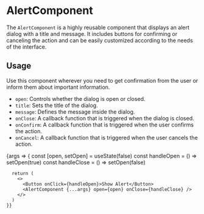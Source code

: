 
<Meta title='Components/AlertComponent' component={AlertComponent} />

# AlertComponent

The `AlertComponent` is a highly reusable component that displays an alert dialog with a title and message. It includes buttons for confirming or canceling the action and can be easily customized according to the needs of the interface.

## Usage

Use this component wherever you need to get confirmation from the user or inform them about important information.

- `open`: Controls whether the dialog is open or closed.
- `title`: Sets the title of the dialog.
- `message`: Defines the message inside the dialog.
- `onClose`: A callback function that is triggered when the dialog is closed.
- `onConfirm`: A callback function that is triggered when the user confirms the action.
- `onCancel`: A callback function that is triggered when the user cancels the action.

<ArgsTable of={AlertComponent} />

<Canvas>
  <Story name='PrimaryAlert' args={{ open: false, title: 'Sample Title', message: 'Sample message for the alert.' }}>
    {args => {
      const [open, setOpen] = useState(false)
      const handleOpen = () => setOpen(true)
      const handleClose = () => setOpen(false)

      return (
        <>
          <Button onClick={handleOpen}>Show Alert</Button>
          <AlertComponent {...args} open={open} onClose={handleClose} />
        </>
      )
    }}

  </Story>
</Canvas>
